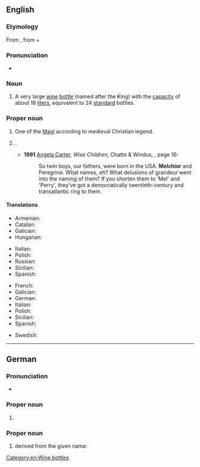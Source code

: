 {{also|melchior}}
==English==
{{rfc|en|Is in the category 'English male given names from Old Persian' but the etymology provided indicates Hebrew origin only}}

===Etymology===
From {{der|en|he|מלכיאור||king of light}}, from {{m|he|מלך||king}} + {{m|he|אור||light}}

===Pronunciation===
* {{IPA|en|/ˈmɛl.ki.ɔː(ɹ)/}}

===Noun===
{{en-noun}}

# A very large [[wine]] [[bottle]] (named after the King) with the [[capacity]] of about 18 [[liter]]s, equivalent to 24 [[standard]] bottles.

===Proper noun===
{{en-proper noun}}

# One of the [[Magi]] according to medieval Christian legend.
# {{qualifier|rather rare}} {{given name|en|male|from=Old Persian}}.
#* '''1991''' [[w:Angela Carter|Angela Carter]], ''Wise Children'', Chatto & Windus, {{ISBN|0701133546}}, page 16:
#*: So twin boys, our fathers, were born in the USA. '''Melchior''' and Peregrine. What names, eh? What delusions of grandeur went into the naming of them? If you shorten them to 'Mel' and 'Perry', they've got a democratically twentieth-century and transatlantic ring to them.

====Translations====
{{trans-top|one of the Magi}}
* Armenian: {{t|hy|Մելքոն|sc=Armn}}
* Catalan: {{t+|ca|Melcior}}
* Galician: {{t+|gl|Melchor|m}}
* Hungarian: {{t+|hu|Menyhért}}
{{trans-mid}}
* Italian: {{t+|it|Melchiorre|m}}
* Polish: {{t+|pl|Melchior|m}}
* Russian: {{t+|ru|Мельхио́р}}
* Sicilian: {{t|scn|Mirchiorri|m}}
* Spanish: {{t+|es|Melchor|m}}
{{trans-bottom}}

{{trans-top|male given name}}
* French: {{t+|fr|Melchior|m}}
* Galician: {{t+|gl|Melchor|m}}
* German: {{t|de|Melchior}}
* Italian: {{t+|it|Melchiorre|m}}
* Polish: {{t+|pl|Melchior|m}}
* Sicilian: {{t|scn|Mirchiorri|m}}
* Spanish: {{t+|es|Melchor|m}}
{{trans-mid}}
* Swedish: {{t+|sv|Melker}}
{{trans-bottom}}

[[Category:en:Wine bottles]]

----

==German==

===Pronunciation===
* {{audio|de|De-Melchior.ogg|Audio}}

===Proper noun===
{{head|de|proper noun}}

# {{given name|de|male|eq=Melchior}}

===Proper noun===
{{de-proper noun|surname}}

# {{surname|de|from=given names}} derived from the given name.